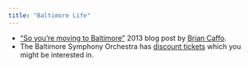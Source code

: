 ```yaml
---
title: "Baltimore Life"
---
```


* ["So you're moving to Baltimore"](https://simplystatistics.org/2013/09/13/so-youre-moving-to-baltimore/) 2013 blog post by [Brian Caffo](www.bcaffo.com).
* The Baltimore Symphony Orchestra has [discount tickets](https://www.bsomusic.org/calendar/special-offers/) which you might be interested in.
